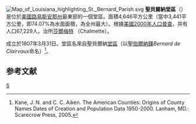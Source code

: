 [[File:Map_of_Louisiana_highlighting_St._Bernard_Parish.svg|right]]
'''聖貝爾納堂區'''（{{lang-en|St. Bernard Parish}}）是位於[[美國|美國]][[路易斯安那州|路易斯安那州]]最東部的一個堂區。面積4,646平方公里（當中3,441平方公里，即74.07%為水面面積，為全州最大）。根據[[美國2000年人口普查|美國2000年人口普查]]，共有人口67,229人。治所[[莎爾梅特|莎爾梅特]] （Chalmette）。

成立於1807年3月31日。堂區名來自聖貝爾納[[堂區|堂區]]（以[[聖伯爾納鐸|聖伯爾納鐸]]''Bernard de Clairvaux''命名）<ref>Kane, J. N. and C. C. Aiken. The American Counties: Origins of County Names Dates of Creation and Population Data 1950-2000. Lanham, MD.: Scarecrow Press, 2005.</ref>。

==参考文献==
<div class="references-small">
<references />
</div>

{{路易斯安那州}}
[[Category:路易斯安那州行政區劃|S]]